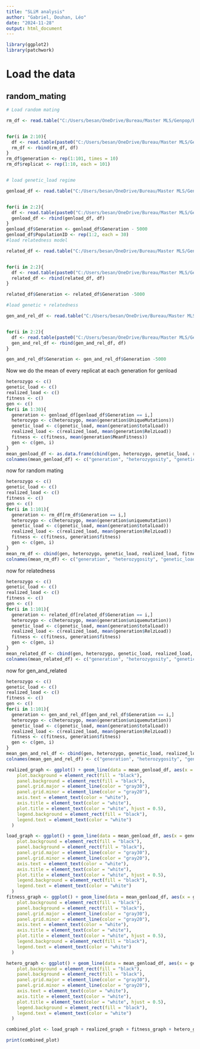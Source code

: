 ```yaml
---
title: "SLiM analysis"
author: "Gabriel, Douhan, Léo"
date: "2024-11-28"
output: html_document
---
```

```r
library(ggplot2)
library(patchwork)
```

# Load the data

## random_mating

```r

# Load random mating

rm_df <- read.table("C:/Users/besan/OneDrive/Bureau/Master MLS/Genpop/BreedingSimulator-main/BreedingSimulator/BreedingSimulator/random_mating/random_mating_10000burn_100gen_1_popstats.txt")


for(i in 2:10){
  df <- read.table(paste0("C:/Users/besan/OneDrive/Bureau/Master MLS/Genpop/BreedingSimulator-main/BreedingSimulator/BreedingSimulator/random_mating/random_mating_10000burn_100gen_", i, "_popstats.txt"))
  rm_df <- rbind(rm_df, df)
}
rm_df$generation <- rep(1:101, times = 10)
rm_df$replicat <- rep(1:10, each = 101)


# load genetic_load regime

genload_df <- read.table("C:/Users/besan/OneDrive/Bureau/Master MLS/Genpop/BreedingSimulator-main/BreedingSimulator/BreedingSimulator/future_repo/1_Outputs/3_Genetic-Load/genetic_load_5000burn_100gen_1_popstats.txt", header = T)


for(i in 2:2){
  df <- read.table(paste0("C:/Users/besan/OneDrive/Bureau/Master MLS/Genpop/BreedingSimulator-main/BreedingSimulator/BreedingSimulator/future_repo/1_Outputs/3_Genetic-Load/genetic_load_5000burn_100gen_", i, "_popstats.txt"), header = T)
  genload_df <- rbind(genload_df, df)
}
genload_df$Generation <- genload_df$Generation - 5000
genload_df$PopulationID <- rep(1:2, each = 30)
#load relatedness model

related_df <- read.table("C:/Users/besan/OneDrive/Bureau/Master MLS/Genpop/BreedingSimulator-main/BreedingSimulator/BreedingSimulator/relatedness/relatedness_5000burn_100gen_1_popstats.txt", header = T)


for(i in 2:2){
  df <- read.table(paste0("C:/Users/besan/OneDrive/Bureau/Master MLS/Genpop/BreedingSimulator-main/BreedingSimulator/BreedingSimulator/relatedness/relatedness_5000burn_100gen_", i, "_popstats.txt"), header = T)
  related_df <- rbind(related_df, df)
}

related_df$Generation <- related_df$Generation -5000

#load genetic + relatedness

gen_and_rel_df <- read.table("C:/Users/besan/OneDrive/Bureau/Master MLS/Genpop/BreedingSimulator-main/BreedingSimulator/BreedingSimulator/genetic_load/geneticrelated_load_5000burn_100gen_1_popstats.txt", header = T)


for(i in 2:2){
  df <- read.table(paste0("C:/Users/besan/OneDrive/Bureau/Master MLS/Genpop/BreedingSimulator-main/BreedingSimulator/BreedingSimulator/relatedness/geneticrelated_5000burn_100gen_", i, "_popstats.txt"), header = T)
  gen_and_rel_df <- rbind(gen_and_rel_df, df)
}

gen_and_rel_df$Generation <- gen_and_rel_df$Generation -5000
```

Now we do the mean of every replicat at each generation for genload

```r
heterozygo <- c()
genetic_load <- c()
realized_load <- c()
fitness <- c()
gen <- c()
for(i in 1:30){
  generation <- genload_df[genload_df$Generation == i,]
  heterozygo <- c(heterozygo, mean(generation$UniqueMutations))
  genetic_load <- c(genetic_load, mean(generation$totalLoad))
  realized_load <- c(realized_load, mean(generation$RelzLoad))
  fitness <- c(fitness, mean(generation$MeanFitness))
  gen <- c(gen, i)
}
mean_genload_df <- as.data.frame(cbind(gen, heterozygo, genetic_load, realized_load, fitness))
colnames(mean_genload_df) <- c("generation", "heterozygosity", "genetic_load", "realized_load", "fitness")
```
now for random mating

```r
heterozygo <- c()
genetic_load <- c()
realized_load <- c()
fitness <- c()
gen <- c()
for(i in 1:101){
  generation <- rm_df[rm_df$Generation == i,]
  heterozygo <- c(heterozygo, mean(generation$uniquemutation))
  genetic_load <- c(genetic_load, mean(generation$totalLoad))
  realized_load <- c(realized_load, mean(generation$RelzLoad))
  fitness <- c(fitness, generation$fitness)
  gen <- c(gen, i)
}
mean_rm_df <- cbind(gen, heterozygo, genetic_load, realized_load, fitness)
colnames(mean_rm_df) <- c("generation", "heterozygosity", "genetic_load", "realized_load", "fitness")
```

now for relatedness

```r
heterozygo <- c()
genetic_load <- c()
realized_load <- c()
fitness <- c()
gen <- c()
for(i in 1:101){
  generation <- related_df[related_df$Generation == i,]
  heterozygo <- c(heterozygo, mean(generation$uniquemutation))
  genetic_load <- c(genetic_load, mean(generation$totalLoad))
  realized_load <- c(realized_load, mean(generation$RelzLoad))
  fitness <- c(fitness, generation$fitness)
  gen <- c(gen, i)
}
mean_related_df <- cbind(gen, heterozygo, genetic_load, realized_load, fitness)
colnames(mean_related_df) <- c("generation", "heterozygosity", "genetic_load", "realized_load", "fitness")
```

now for gen_and_related

```r
heterozygo <- c()
genetic_load <- c()
realized_load <- c()
fitness <- c()
gen <- c()
for(i in 1:101){
  generation <- gen_and_rel_df[gen_and_rel_df$Generation == i,]
  heterozygo <- c(heterozygo, mean(generation$uniquemutation))
  genetic_load <- c(genetic_load, mean(generation$totalLoad))
  realized_load <- c(realized_load, mean(generation$RelzLoad))
  fitness <- c(fitness, generation$fitness)
  gen <- c(gen, i)
}
mean_gen_and_rel_df <- cbind(gen, heterozygo, genetic_load, realized_load, fitness)
colnames(mean_gen_and_rel_df) <- c("generation", "heterozygosity", "genetic_load", "realized_load", "fitness")
```

```r
realized_graph <- ggplot() + geom_line(data = mean_genload_df, aes(x = generation, y = realized_load), color = "orange", size = 1 ) +   theme(
    plot.background = element_rect(fill = "black"),
    panel.background = element_rect(fill = "black"),
    panel.grid.major = element_line(color = "gray30"),
    panel.grid.minor = element_line(color = "gray20"),
    axis.text = element_text(color = "white"),
    axis.title = element_text(color = "white"),
    plot.title = element_text(color = "white", hjust = 0.5),
    legend.background = element_rect(fill = "black"),
    legend.text = element_text(color = "white")
  )

load_graph <- ggplot() + geom_line(data = mean_genload_df, aes(x = generation, y = genetic_load), color = "orange", size = 1 ) +   theme(
    plot.background = element_rect(fill = "black"),
    panel.background = element_rect(fill = "black"),
    panel.grid.major = element_line(color = "gray30"),
    panel.grid.minor = element_line(color = "gray20"),
    axis.text = element_text(color = "white"),
    axis.title = element_text(color = "white"),
    plot.title = element_text(color = "white", hjust = 0.5),
    legend.background = element_rect(fill = "black"),
    legend.text = element_text(color = "white")
  )
fitness_graph <- ggplot() + geom_line(data = mean_genload_df, aes(x = generation, y = fitness), color = "orange", size = 1 ) +   theme(
    plot.background = element_rect(fill = "black"),
    panel.background = element_rect(fill = "black"),
    panel.grid.major = element_line(color = "gray30"),
    panel.grid.minor = element_line(color = "gray20"),
    axis.text = element_text(color = "white"),
    axis.title = element_text(color = "white"),
    plot.title = element_text(color = "white", hjust = 0.5),
    legend.background = element_rect(fill = "black"),
    legend.text = element_text(color = "white")
  )

hetero_graph <- ggplot() + geom_line(data = mean_genload_df, aes(x = generation, y = heterozygosity), color = "orange", size = 1 ) +   theme(
    plot.background = element_rect(fill = "black"),
    panel.background = element_rect(fill = "black"),
    panel.grid.major = element_line(color = "gray30"),
    panel.grid.minor = element_line(color = "gray20"),
    axis.text = element_text(color = "white"),
    axis.title = element_text(color = "white"),
    plot.title = element_text(color = "white", hjust = 0.5),
    legend.background = element_rect(fill = "black"),
    legend.text = element_text(color = "white")
  )

combined_plot <- load_graph + realized_graph + fitness_graph + hetero_graph + plot_layout(ncol = 4)

print(combined_plot)
```





